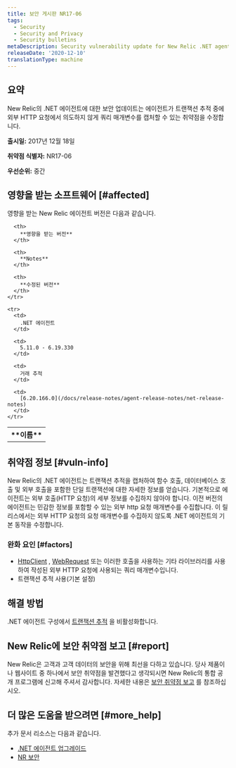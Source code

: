 ```yaml
---
title: 보안 게시판 NR17-06
tags:
  - Security
  - Security and Privacy
  - Security bulletins
metaDescription: Security vulnerability update for New Relic .NET agent.
releaseDate: '2020-12-10'
translationType: machine
---
```


## 요약

New Relic의 .NET 에이전트에 대한 보안 업데이트는 에이전트가 트랜잭션 추적 중에 외부 HTTP 요청에서 의도하지 않게 쿼리 매개변수를 캡처할 수 있는 취약점을 수정합니다.

**출시일:** 2017년 12월 18일

**취약점 식별자:** NR17-06

**우선순위:** 중간

## 영향을 받는 소프트웨어 [#affected]

영향을 받는 New Relic 에이전트 버전은 다음과 같습니다.

<table>
  <tbody>
    <tr>
      <th>
        **이름**
      </th>

      <th>
        **영향을 받는 버전**
      </th>

      <th>
        **Notes**
      </th>

      <th>
        **수정된 버전**
      </th>
    </tr>

    <tr>
      <td>
        .NET 에이전트
      </td>

      <td>
        5.11.0 - 6.19.330
      </td>

      <td>
        거래 추적
      </td>

      <td>
        [6.20.166.0](/docs/release-notes/agent-release-notes/net-release-notes)
      </td>
    </tr>
  </tbody>
</table>

## 취약점 정보 [#vuln-info]

New Relic의 .NET 에이전트는 트랜잭션 추적을 캡처하여 함수 호출, 데이터베이스 호출 및 외부 호출을 포함한 단일 트랜잭션에 대한 자세한 정보를 얻습니다. 기본적으로 에이전트는 외부 호출(HTTP 요청)의 세부 정보를 수집하지 않아야 합니다. 이전 버전의 에이전트는 민감한 정보를 포함할 수 있는 외부 http 요청 매개변수를 수집합니다. 이 릴리스에서는 외부 HTTP 요청의 요청 매개변수를 수집하지 않도록 .NET 에이전트의 기본 동작을 수정합니다.

### 완화 요인 [#factors]

* [HttpClient](https://msdn.microsoft.com/en-us/library/system.net.http.httpclient.aspx) , [WebRequest](https://msdn.microsoft.com/en-us/library/system.net.webrequest.aspx) 또는 이러한 호출을 사용하는 기타 라이브러리를 사용하여 작성된 외부 HTTP 요청에 사용되는 쿼리 매개변수입니다.
* 트랜잭션 추적 사용(기본 설정)

## 해결 방법

.NET 에이전트 구성에서 [트랜잭션 추적](/docs/agents/net-agent/configuration/net-agent-configuration#transaction_tracer) 을 비활성화합니다.

## New Relic에 보안 취약점 보고 [#report]

New Relic은 고객과 고객 데이터의 보안을 위해 최선을 다하고 있습니다. 당사 제품이나 웹사이트 중 하나에서 보안 취약점을 발견했다고 생각되시면 New Relic의 통합 공개 프로그램에 신고해 주셔서 감사합니다. 자세한 내용은 [보안 취약점 보고](/docs/security/new-relic-security/data-privacy/reporting-security-vulnerabilities) 를 참조하십시오.

## 더 많은 도움을 받으려면 [#more_help]

추가 문서 리소스는 다음과 같습니다.

* [.NET 에이전트 업그레이드](/docs/agents/net-agent/installation/update-net-agent)
* [NR 보안](https://newrelic.com/security)